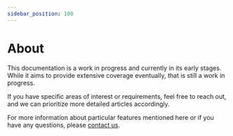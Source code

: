 ```yaml
---
sidebar_position: 100
---
```


# About

This documentation is a work in progress and currently in its early stages. While it aims to provide extensive coverage eventually, that is still a work in progress.

If you have specific areas of interest or requirements, feel free to reach out, and we can prioritize more detailed articles accordingly.

For more information about particular features mentioned here or if you have any questions, please [contact us](https://www.smarteeva.com/contact-us).
